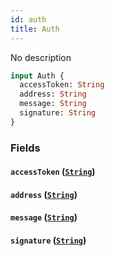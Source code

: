 ```yaml
---
id: auth
title: Auth
---
```



No description

```graphql
input Auth {
  accessToken: String
  address: String
  message: String
  signature: String
}
```


### Fields

#### `accessToken` ([`String`](../../references/scalars/string))




#### `address` ([`String`](../../references/scalars/string))




#### `message` ([`String`](../../references/scalars/string))




#### `signature` ([`String`](../../references/scalars/string))







